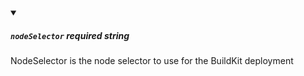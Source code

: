 
<details className="config-field" data-expandable="false" open>
<summary>

##### `nodeSelector` <span class="config-field-required" data-required="false">required</span> <span class="config-field-type">string</span> <span class="config-field-default"></span>

NodeSelector is the node selector to use for the BuildKit deployment

</summary>



</details>
